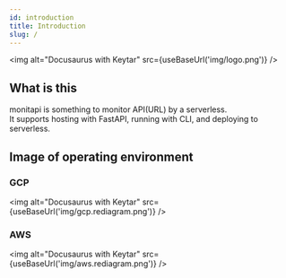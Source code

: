 ```yaml
---
id: introduction
title: Introduction
slug: /
---
```



<img alt="Docusaurus with Keytar" src={useBaseUrl('img/logo.png')} />

## What is this
monitapi is something to monitor API(URL) by a serverless.  
It supports hosting with FastAPI, running with CLI, and deploying to serverless.

## Image of operating environment

### GCP

<img alt="Docusaurus with Keytar" src={useBaseUrl('img/gcp.rediagram.png')} />

### AWS

<img alt="Docusaurus with Keytar" src={useBaseUrl('img/aws.rediagram.png')} />

